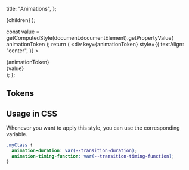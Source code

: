 

  title: "Animations",
};

  <MdxLayout metadata={metadata}>{children}</MdxLayout>
);

  const value = getComputedStyle(document.documentElement).getPropertyValue(
    animationToken
  );
  return (
    <div
      key={animationToken}
      style={{
        textAlign: "center",
      }}
    >
      <div className={styles.title}>{animationToken}</div>
      <div className={styles.body}>{value}</div>
    </div>
  );
};

## Tokens

<AnimationTokens />

## Usage in CSS

Whenever you want to apply this style, you can use the corresponding variable.

```css
.myClass {
  animation-duration: var(--transition-duration);
  animation-timing-function: var(--transition-timing-function);
}
```
